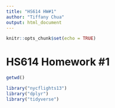 ```yaml
---
title: "HS614 HW#1"
author: "Tiffany Chua"
output: html_document
---
```


```r
knitr::opts_chunk$set(echo = TRUE)
```

# HS614 Homework #1
```r
getwd()
```

```r
library("nycflights13")
library("dplyr")
library("tidyverse")
```